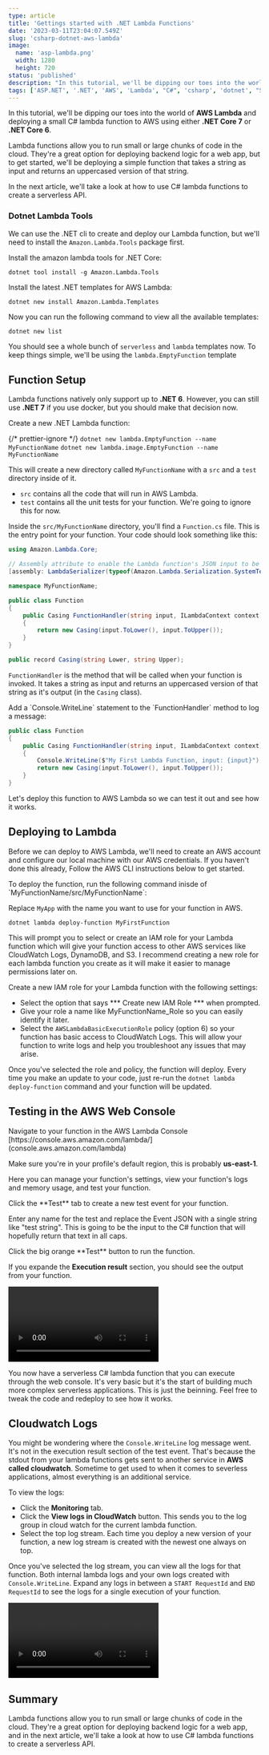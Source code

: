 ```yaml
---
type: article
title: 'Gettings started with .NET Lambda Functions'
date: '2023-03-11T23:04:07.549Z'
slug: 'csharp-dotnet-aws-lambda'
image: 
  name: 'asp-lambda.png'
  width: 1280
  height: 720
status: 'published'
description: "In this tutorial, we'll be dipping our toes into the world of **AWS Lambda** and deploying a small C# lambda function to AWS using either **.NET Core 7** or **.NET Core 6**."
tags: ['ASP.NET', '.NET', 'AWS', 'Lambda', "C#", 'csharp', 'dotnet', "Serverless", "Docker"]
---
```


In this tutorial, we'll be dipping our toes into the world of **AWS Lambda** and deploying a small C# lambda function to AWS using either **.NET Core 7** or **.NET Core 6**.

Lambda functions allow you to run small or large chunks of code in the cloud. They're a great option for deploying backend logic for a web app, but to get started, we'll be deploying a simple function that takes a string as input and returns an uppercased version of that string.

In the next article, we'll take a look at how to use C# lambda functions to create a serverless API.

### Dotnet Lambda Tools

We can use the .NET cli to create and deploy our Lambda function, but we'll need to install the `Amazon.Lambda.Tools` package first. 

<Instruction>
  Install the amazon lambda tools for .NET Core:
</Instruction>

```shell
dotnet tool install -g Amazon.Lambda.Tools
```

<Instruction>
  Install the latest .NET templates for AWS Lambda:
</Instruction>

```shell
dotnet new install Amazon.Lambda.Templates
```

Now you can run the following command to view all the available templates:

```shell
dotnet new list
```

You should see a whole bunch of `serverless` and `lambda` templates now. To keep things simple, we'll be using the `lambda.EmptyFunction` template

## Function Setup

Lambda functions natively only support up to **.NET 6**. However, you can still use **.NET 7** if you use docker, but you should make that decision now.


<Instruction>
  Create a new .NET Lambda function:
</Instruction>

{/* prettier-ignore */}
<Tabs>
  <Tab name=".NET 6">
    ```
    dotnet new lambda.EmptyFunction --name MyFunctionName
    ```
</Tab>
  <Tab name=".NET 7 (Docker)">
    ```
    dotnet new lambda.image.EmptyFunction --name MyFunctionName
    ```
  </Tab>
</Tabs>

This will create a new directory called `MyFunctionName` with a `src` and a `test` directory inside of it.

* `src` contains all the code that will run in AWS Lambda.
* `test` contains all the unit tests for your function. We're going to ignore this for now.

Inside the `src/MyFunctionName` directory, you'll find a `Function.cs` file. This is the entry point for your function. Your code should look something like this:

```c#
using Amazon.Lambda.Core;

// Assembly attribute to enable the Lambda function's JSON input to be converted into a .NET class.
[assembly: LambdaSerializer(typeof(Amazon.Lambda.Serialization.SystemTextJson.DefaultLambdaJsonSerializer))]

namespace MyFunctionName;

public class Function
{
    public Casing FunctionHandler(string input, ILambdaContext context)
    {
        return new Casing(input.ToLower(), input.ToUpper());
    }
}

public record Casing(string Lower, string Upper);
```

`FunctionHandler` is the method that will be called when your function is invoked. It takes a string as input and returns an uppercased version of that string as it's output (in the `Casing` class).

<Instruction>
  Add a `Console.WriteLine` statement to the `FunctionHandler` method to log a message:
</Instruction>

```c#
public class Function
{
    public Casing FunctionHandler(string input, ILambdaContext context)
    {
        Console.WriteLine($"My First Lambda Function, input: {input}");
        return new Casing(input.ToLower(), input.ToUpper());
    }
}
```

Let's deploy this function to AWS Lambda so we can test it out and see how it works.

## Deploying to Lambda

Before we can deploy to AWS Lambda, we'll need to create an AWS account and configure our local machine with our AWS credentials. If you haven't done this already, Follow the AWS CLI instructions below to get started.

<PostCard slug="aws-cli" />

<Instruction>
  To deploy the function, run the following command inisde of `MyFunctionName/src/MyFunctionName`:
</Instruction>

Replace `MyApp` with the name you want to use for your function in AWS. 

```shell
dotnet lambda deploy-function MyFirstFunction
```

This will prompt you to select or create an IAM role for your Lambda function which will give your function access to other AWS services like CloudWatch Logs, DynamoDB, and S3. I recommend creating a new role for each lambda function you create as it will make it easier to manage permissions later on.

<PostCard slug="intro-to-iam-roles-and-policies-on-aws" />

<Instruction>
  Create a new IAM role for your Lambda function with the following settings: 
</Instruction>

* Select the option that says *** Create new IAM Role *** when prompted. 
* Give your role a name like MyFunctionName_Role so you can easily identify it later.
* Select the `AWSLambdaBasicExecutionRole` policy (option 6) so your function has basic access to CloudWatch Logs. This will allow your function to write logs and help you troubleshoot any issues that may arise.

Once you've selected the role and policy, the function will deploy. Every time you make an update to your code, just re-run the `dotnet lambda deploy-function` command and your function will be updated.


## Testing in the AWS Web Console

<Instruction>
  Navigate to your function in the AWS Lambda Console [https://console.aws.amazon.com/lambda/](console.aws.amazon.com/lambda)
</Instruction>

Make sure you're in your profile's default region, this is probably **us-east-1**.

Here you can manage your function's settings, view your function's logs and memory usage, and test your function.

<Instruction>
  Click the **Test** tab to create a new test event for your function.
</Instruction>

Enter any name for the test and replace the Event JSON with a single string like "test string". This is going to be the input to the C# function that will hopefully return that text in all caps.

<Instruction>
  Click the big orange **Test** button to run the function.
</Instruction>

If you expande the **Execution result** section, you should see the output from your function.

<Video path="/assets/test_function.mov">
</Video>

You now have a serverless C# lambda function that you can execute through the web console. It's very basic but it's the start of building much more complex serverless applications. This is just the beinning. Feel free to tweak the code and redeploy to see how it works.

## Cloudwatch Logs

You might be wondering where the `Console.WriteLine` log message went. It's not in the execution result section of the test event. That's because the stdout from your lambda functions gets sent to another service in **AWS called cloudwatch**. Sometime to get used to when it comes to severless applications, almost everything is an additional service.

To view the logs: 

* Click the **Monitoring** tab.
* Click the **View logs in CloudWatch** button. This sends you to the log group in cloud watch for the current lambda function.
* Select the top log stream. Each time you deploy a new version of your function, a new log stream is created with the newest one always on top. 

Once you've selected the log stream, you can view all the logs for that function. Both internal lambda logs and your own logs created with `Console.WriteLine`. Expand any logs in between a `START RequestId` and `END RequestId` to see the logs for a single execution of your function.

<Video path="/assets/view_logs.mov">
</Video>


## Summary

Lambda functions allow you to run small or large chunks of code in the cloud. They're a great option for deploying backend logic for a web app, and in the next article, we'll take a look at how to use C# lambda functions to create a serverless API. 
